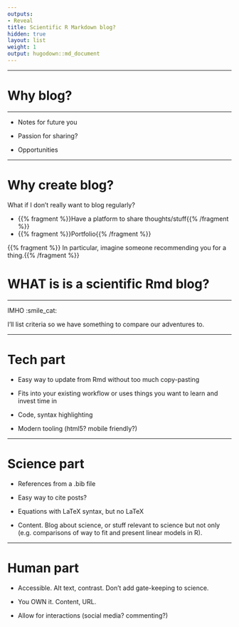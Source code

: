 ```yaml
---
outputs:
- Reveal
title: Scientific R Markdown blog?
hidden: true
layout: list
weight: 1
output: hugodown::md_document
---
```


---

# Why blog?

---

* Notes for future you

* Passion for sharing?

* Opportunities

---

# Why create blog?

What if I don't really want to blog regularly?

<!--html_preserve-->

- {{% fragment %}}Have a platform to share thoughts/stuff{{% /fragment %}}
- {{% fragment %}}Portfolio{{% /fragment %}}


{{% fragment %}} In particular, imagine someone recommending you for a thing.{{% /fragment %}}

<!--/html_preserve-->
---

# WHAT is is a scientific Rmd blog?

---

IMHO :smile_cat:

I'll list criteria so we have something to compare our adventures to.

---

# Tech part

* Easy way to update from Rmd without too much copy-pasting

* Fits into your existing workflow or uses things you want to learn and invest time in

* Code, syntax highlighting

* Modern tooling (html5? mobile friendly?)

---

# Science part

* References from a .bib file

* Easy way to cite posts?

* Equations with LaTeX syntax, but no LaTeX

* Content. Blog about science, or stuff relevant to science but not only (e.g. comparisons of way to fit and present linear models in R).

---

# Human part

* Accessible. Alt text, contrast. Don't add gate-keeping to science.

* You OWN it. Content, URL.

* Allow for interactions (social media? commenting?)
